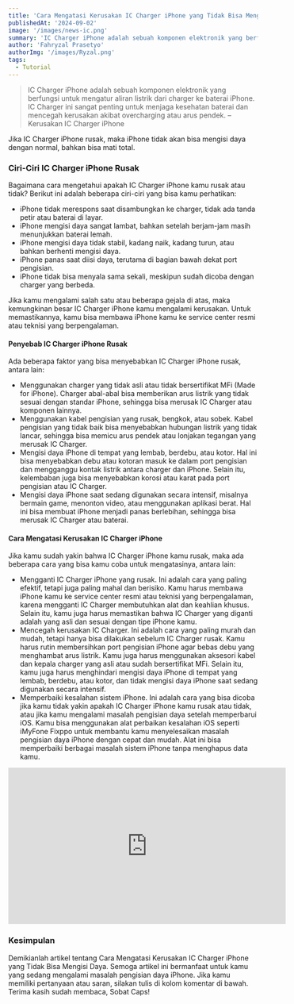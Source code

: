 ```yaml
---
title: 'Cara Mengatasi Kerusakan IC Charger iPhone yang Tidak Bisa Mengisi Daya'
publishedAt: '2024-09-02'
image: '/images/news-ic.png'
summary: 'IC Charger iPhone adalah sebuah komponen elektronik yang berfungsi untuk mengatur aliran listrik dari charger ke baterai iPhone. IC Charger ini sangat penting untuk menjaga kesehatan baterai dan mencegah kerusakan akibat overcharging atau arus pendek.'
author: 'Fahryzal Prasetyo'
authorImg: '/images/Ryzal.png'
tags:
  - Tutorial
---
```


> IC Charger iPhone adalah sebuah komponen elektronik yang berfungsi untuk mengatur aliran listrik dari charger ke baterai iPhone. IC Charger ini sangat penting untuk menjaga kesehatan baterai dan mencegah kerusakan akibat overcharging atau arus pendek. – Kerusakan IC Charger iPhone

Jika IC Charger iPhone rusak, maka iPhone tidak akan bisa mengisi daya dengan normal, bahkan bisa mati total.

### Ciri-Ciri IC Charger iPhone Rusak
Bagaimana cara mengetahui apakah IC Charger iPhone kamu rusak atau tidak? Berikut ini adalah beberapa ciri-ciri yang bisa kamu perhatikan:

* iPhone tidak merespons saat disambungkan ke charger, tidak ada tanda petir atau baterai di layar.
* iPhone mengisi daya sangat lambat, bahkan setelah berjam-jam masih menunjukkan baterai lemah.
* iPhone mengisi daya tidak stabil, kadang naik, kadang turun, atau bahkan berhenti mengisi daya.
* iPhone panas saat diisi daya, terutama di bagian bawah dekat port pengisian.
* iPhone tidak bisa menyala sama sekali, meskipun sudah dicoba dengan charger yang berbeda.

Jika kamu mengalami salah satu atau beberapa gejala di atas, maka kemungkinan besar IC Charger iPhone kamu mengalami kerusakan. Untuk memastikannya, kamu bisa membawa iPhone kamu ke service center resmi atau teknisi yang berpengalaman.

#### Penyebab IC Charger iPhone Rusak
Ada beberapa faktor yang bisa menyebabkan IC Charger iPhone rusak, antara lain:

* Menggunakan charger yang tidak asli atau tidak bersertifikat MFi (Made for iPhone). Charger abal-abal bisa memberikan arus listrik yang tidak sesuai dengan standar iPhone, sehingga bisa merusak IC Charger atau komponen lainnya.
* Menggunakan kabel pengisian yang rusak, bengkok, atau sobek. Kabel pengisian yang tidak baik bisa menyebabkan hubungan listrik yang tidak lancar, sehingga bisa memicu arus pendek atau lonjakan tegangan yang merusak IC Charger.
* Mengisi daya iPhone di tempat yang lembab, berdebu, atau kotor. Hal ini bisa menyebabkan debu atau kotoran masuk ke dalam port pengisian dan mengganggu kontak listrik antara charger dan iPhone. Selain itu, kelembaban juga bisa menyebabkan korosi atau karat pada port pengisian atau IC Charger.
* Mengisi daya iPhone saat sedang digunakan secara intensif, misalnya bermain game, menonton video, atau menggunakan aplikasi berat. Hal ini bisa membuat iPhone menjadi panas berlebihan, sehingga bisa merusak IC Charger atau baterai.

#### Cara Mengatasi Kerusakan IC Charger iPhone
Jika kamu sudah yakin bahwa IC Charger iPhone kamu rusak, maka ada beberapa cara yang bisa kamu coba untuk mengatasinya, antara lain:

* Mengganti IC Charger iPhone yang rusak. Ini adalah cara yang paling efektif, tetapi juga paling mahal dan berisiko. Kamu harus membawa iPhone kamu ke service center resmi atau teknisi yang berpengalaman, karena mengganti IC Charger membutuhkan alat dan keahlian khusus. Selain itu, kamu juga harus memastikan bahwa IC Charger yang diganti adalah yang asli dan sesuai dengan tipe iPhone kamu.
* Mencegah kerusakan IC Charger. Ini adalah cara yang paling murah dan mudah, tetapi hanya bisa dilakukan sebelum IC Charger rusak. Kamu harus rutin membersihkan port pengisian iPhone agar bebas debu yang menghambat arus listrik. Kamu juga harus menggunakan aksesori kabel dan kepala charger yang asli atau sudah bersertifikat MFi. Selain itu, kamu juga harus menghindari mengisi daya iPhone di tempat yang lembab, berdebu, atau kotor, dan tidak mengisi daya iPhone saat sedang digunakan secara intensif.
* Memperbaiki kesalahan sistem iPhone. Ini adalah cara yang bisa dicoba jika kamu tidak yakin apakah IC Charger iPhone kamu rusak atau tidak, atau jika kamu mengalami masalah pengisian daya setelah memperbarui iOS. Kamu bisa menggunakan alat perbaikan kesalahan iOS seperti iMyFone Fixppo untuk membantu kamu menyelesaikan masalah pengisian daya iPhone dengan cepat dan mudah. Alat ini bisa memperbaiki berbagai masalah sistem iPhone tanpa menghapus data kamu.

<center>
  <iframe width="560" height="315" src="https://www.youtube.com/embed/Bu7gW0MAOn4?si=NWdI3dHVxas-RHon" title="YouTube video player" frameborder="0" allow="accelerometer; autoplay; clipboard-write; encrypted-media; gyroscope; picture-in-picture; web-share" referrerpolicy="strict-origin-when-cross-origin" allowfullscreen></iframe>
</center>

### Kesimpulan
Demikianlah artikel tentang Cara Mengatasi Kerusakan IC Charger iPhone yang Tidak Bisa Mengisi Daya. Semoga artikel ini bermanfaat untuk kamu yang sedang mengalami masalah pengisian daya iPhone. Jika kamu memiliki pertanyaan atau saran, silakan tulis di kolom komentar di bawah. Terima kasih sudah membaca, Sobat Caps!